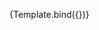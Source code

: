 

<Meta
    title="LootBottle"
    component={LootBottle}
/>


<Canvas columns={1}  withSource="open" withToolbar >
    <Title>Loot Bottle</Title>
    <Story
        name="Loot Bottle"
        args={{
            size: "sm",
            rarity: "common",
        }}
    >
        {Template.bind({})}
    </Story>
</Canvas>
